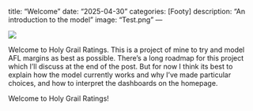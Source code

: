 title: "Welcome"
date: "2025-04-30"
categories: [Footy]
description: "An introduction to the model"
image: "Test.png"
---

![](Test.png)

Welcome to Holy Grail Ratings. This is a project of mine to try and model AFL margins as best as possible. There's a long roadmap for this project which I'll discuss at the end of the post. But for now I think its best to explain how the model currently works and why I've made particular choices, and how to interpret the dashboards on the homepage.

Welcome to Holy Grail Ratings!
